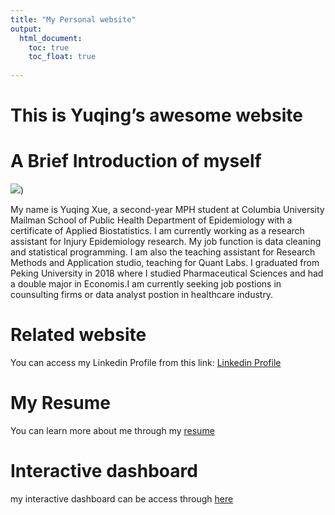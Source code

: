 ```yaml
---
title: "My Personal website"
output: 
  html_document:
    toc: true
    toc_float: true
    
---
```


# This is Yuqing's awesome website

# A Brief Introduction of myself

![](Yuqing Xue.jpg)) 

My name is Yuqing Xue, a second-year MPH student at Columbia University Mailman School of Public Health Department of Epidemiology with a certificate of Applied Biostatistics. I am currently working as a research assistant for Injury Epidemiology research. My job function is data cleaning and statistical programming. I am also the teaching assistant for Research Methods and Application studio, teaching for Quant Labs. I graduated from Peking University in 2018 where I studied Pharmaceutical Sciences and had a double major in Economis.I am currently seeking job postions in counsulting firms or data analyst postion in healthcare industry.


# Related website

You can access my Linkedin Profile from this link:
[Linkedin Profile](https://www.linkedin.com/in/yuqing-xue-342a4b168/)

# My Resume

You can learn more about me through my [resume](resume.html)

# Interactive dashboard

my interactive dashboard can be access through [here](interdashboard.html)

